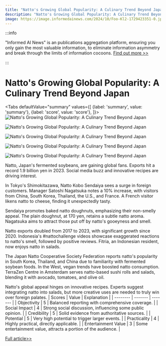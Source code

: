 ```yaml
---
title: "Natto's Growing Global Popularity: A Culinary Trend Beyond Japan"
description: "Natto's Growing Global Popularity: A Culinary Trend Beyond Japan"
image: https://image.informedainews.com/2024/10/Foo-Kl2-1729423351-0.jpg
---
```



:::info

"Informed AI News" is an publications aggregation platform, ensuring you only gain the most valuable information, to eliminate information asymmetry and break through the limits of information cocoons.  [Find out more >>](/)

:::

# Natto's Growing Global Popularity: A Culinary Trend Beyond Japan


<Tabs
	defaultValue="summary"
	values={[
	{label: 'summary', value: 'summary'},
	{label: 'score', value: 'score'},
]}>
<TabItem value="summary">
<img
  src="https://image.informedainews.com/2024/10/Foo-Kl2-1729423351-0.jpg"
  alt="Natto's Growing Global Popularity: A Culinary Trend Beyond Japan"
/>

<img
  src="https://image.informedainews.com/2024/10/Foo-hhT-1729423351-1.jpg"
  alt="Natto's Growing Global Popularity: A Culinary Trend Beyond Japan"
/>

<img
  src="https://image.informedainews.com/2024/10/Foo-n7C-1729423351-2.jpg"
  alt="Natto's Growing Global Popularity: A Culinary Trend Beyond Japan"
/>

<img
  src="https://image.informedainews.com/2024/10/Foo-Qa8-1729423351-3.jpg"
  alt="Natto's Growing Global Popularity: A Culinary Trend Beyond Japan"
/>

<img
  src="https://image.informedainews.com/2024/10/Foo-J59-1729423351-4.jpg"
  alt="Natto's Growing Global Popularity: A Culinary Trend Beyond Japan"
/>



Natto, Japan's fermented soybeans, are gaining global fans. Exports hit a record 1.9 billion yen in 2023. Social media buzz and innovative recipes are driving interest.

In Tokyo's Shimokitazawa, Natto Kobo Sendaiya sees a surge in foreign customers. Manager Satoshi Nagatsuka notes a 10% increase, with visitors from China, South Korea, Thailand, the U.S., and France. A French visitor likens natto to cheese, finding it unexpectedly tasty.

Sendaiya promotes baked natto doughnuts, emphasizing their non-smelly appeal. The plain doughnut, at 170 yen, retains a subtle natto aroma. Nagatsuka aims to attract those put off by natto's gooeyness and smell.

Natto exports doubled from 2017 to 2023, with significant growth since 2020. Indonesia's #nattochallenge videos showcase exaggerated reactions to natto's smell, followed by positive reviews. Fitria, an Indonesian resident, now enjoys natto in salads.

The Japan Natto Cooperative Society Federation reports natto's popularity in South Korea, Thailand, and China due to familiarity with fermented soybean foods. In the West, vegan trends have boosted natto consumption. TerraZen Centre in Amsterdam serves natto-based sushi rolls and salads, blending it with avocado, tomatoes, and olive oil.

Natto's global appeal hinges on innovative recipes. Experts suggest integrating natto into salads, but more creative uses are needed to truly win over foreign palates.
</TabItem>
<TabItem value="score">
	| Scores     | Value   | Explanation |
	| -------- | ------- | ------- |
	| Objectivity  | 5    | Balanced reporting with comprehensive coverage.    |
	| Social Impact | 4     | Strong social discussion, influencing some public opinion.    |
	| Credibility    | 5    | Solid evidence from authoritative sources.    |
	| Potential    | 5    | Very high potential to trigger larger events.    |
	| Practicality    | 4    | Highly practical, directly applicable.    |
	| Entertainment Value    | 3    | Some entertainment value, attracts a portion of the audience.    |
</TabItem>
</Tabs>

[Full article>>](https://asia.nikkei.com/Business/Food-Beverage/Natto-wins-new-fans-far-beyond-Japan)
